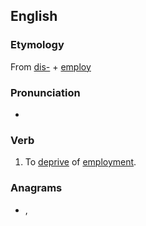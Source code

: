==English==

===Etymology===
From [[dis-]] + [[employ]]

===Pronunciation===
* {{audio|en-us-disemploy.ogg|Audio (US)|lang=en}}

===Verb===
{{en-verb}}
# To [[deprive]] of [[employment]].

===Anagrams===
* {{l|en|polydeism}}, {{l|en|poly-deism}}